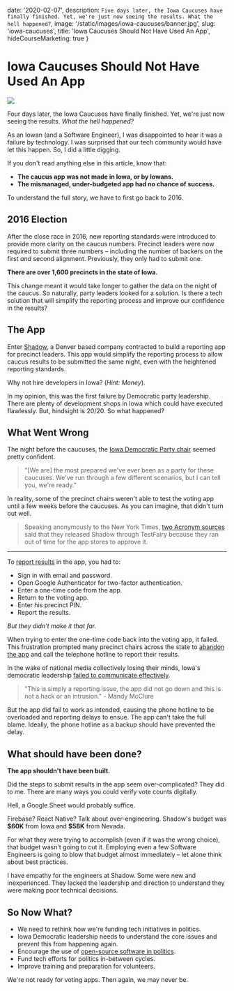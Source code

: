 

date: '2020-02-07',
description: `Five days later, the Iowa Caucuses have finally finished. Yet, we're just now seeing the results. What the hell happened?`,
image: '/static/images/iowa-caucuses/banner.jpg',
slug: 'iowa-caucuses',
title: 'Iowa Caucuses Should Not Have Used An App',
hideCourseMarketing: true
}


# Iowa Caucuses Should Not Have Used An App

<DateAndViews date={meta.date} id={meta.slug} />

[![](/static/images/iowa-caucuses/banner.jpg)](https://www.thenation.com/article/politics/iowa-caucus-defense/)

Four days later, the Iowa Caucuses have finally finished.
Yet, we're just now seeing the results. _What the hell happened?_

As an Iowan (and a Software Engineer), I was disappointed to hear it was a failure by technology.
I was surprised that our tech community would have let this happen.
So, I did a little digging.

If you don't read anything else in this article, know that:

-   **The caucus app was not made in Iowa, or by Iowans.**
-   **The mismanaged, under-budgeted app had no chance of success.**

To understand the full story, we have to first go back to 2016.

## 2016 Election

After the close race in 2016, new reporting standards were introduced to provide more clarity on the caucus numbers.
Precinct leaders were now required to submit three numbers – including the number of backers on the first _and_ second alignment.
Previously, they only had to submit one.

**There are over 1,600 precincts in the state of Iowa.**

This change meant it would take longer to gather the data on the night of the caucus.
So naturally, party leaders looked for a solution.
Is there a tech solution that will simplify the reporting process and improve our confidence in the results?

## The App

Enter [Shadow](https://shadowinc.io/), a Denver based company contracted to build a reporting app for precinct leaders.
This app would simplify the reporting process to allow caucus results to be submitted the same night, even with the heightened reporting standards.

Why not hire developers in Iowa? (_Hint: Money_).

In my opinion, this was the first failure by Democratic party leadership.
There are plenty of development shops in Iowa which could have executed flawlessly.
But, hindsight is 20/20. So what happened?

## What Went Wrong

The night before the caucuses, the [Iowa Democratic Party chair](https://theweek.com/speedreads/893600/iowa-democratic-party-chair-monday-most-prepared-weve-ever-been) seemed pretty confident.

> "[We are] the most prepared we've ever been as a party for these caucuses. We've run through a few different scenarios, but I can tell you, we're ready."

In reality, some of the precinct chairs weren't able to test the voting app until a few weeks before the caucuses.
As you can imagine, that didn't turn out well.

> Speaking anonymously to the New York Times, [two Acronym sources](https://fortune.com/2020/02/06/shadow-app-acronym-iowa-caucus-results/) said that they released Shadow through TestFairy because they ran out of time for the app stores to approve it.

<Tweet id='1224773796307050497' />

---

To [report results](https://www.vice.com/en_ca/article/y3m33x/heres-the-shadow-inc-app-that-failed-in-iowa-last-night) in the app, you had to:

-   Sign in with email and password.
-   Open Google Authenticator for two-factor authentication.
-   Enter a one-time code from the app.
-   Return to the voting app.
-   Enter his precinct PIN.
-   Report the results.

_But they didn't make it that far._

When trying to enter the one-time code back into the voting app, it failed.
This frustration prompted many precinct chairs across the state to [abandon the app](https://www.nytimes.com/2020/02/03/us/politics/iowa-caucus-app.html)
and call the telephone hotline to report their results.

In the wake of national media collectively losing their minds, Iowa's democratic leadership [failed to communicate effectively](<[](https://www.nytimes.com/2020/02/03/us/politics/iowa-caucuses.html)>).

> "This is simply a reporting issue, the app did not go down and this is not a hack or an intrusion." - Mandy McClure

But the app did fail to work as intended, causing the phone hotline to be overloaded and reporting delays to ensue.
The app can't take the full blame. Ideally, the phone hotline as a backup should have prevented the delay.

<Tweet id='1224731127824424961' />

## What should have been done?

**The app shouldn't have been built.**

Did the steps to submit results in the app seem over-complicated?
They did to me. There are many ways you could verify vote counts digitally.

Hell, a Google Sheet would probably suffice.

<Tweet id='1224820390398005250' />

Firebase? React Native? Talk about over-engineering.
Shadow's budget was **\$60K** from Iowa and **\$58K** from Nevada.

For what they were trying to accomplish (even if it was the wrong choice), that budget wasn't going to cut it.
Employing even a few Software Engineers is going to blow that budget almost immediately – let alone think about best practices.

I have empathy for the engineers at Shadow. Some were new and inexperienced.
They lacked the leadership and direction to understand they were making poor technical decisions.

<Tweet id='1224821360897097728' />

## So Now What?

-   We need to rethink how we're funding tech initiatives in politics.
-   Iowa Democratic leadership needs to understand the core issues and prevent this from happening again.
-   Encourage the use of [open-source software in politics](https://blogs.microsoft.com/on-the-issues/2019/09/24/electionguard-available-today-to-enable-secure-verifiable-voting/).
-   Fund tech efforts for politics in-between cycles.
-   Improve training and preparation for volunteers.

We're not ready for voting apps. Then again, we may never be.
